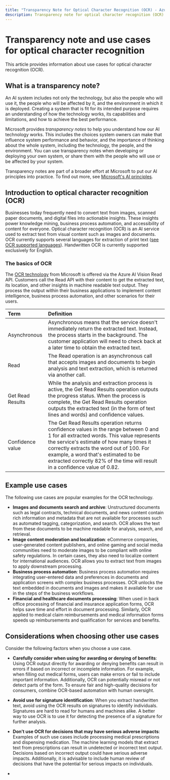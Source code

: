 ```yaml
---
title: "Transparency Note for Optical Character Recognition (OCR) - Azure AI Vision"
description: Transparency note for optical character recognition (OCR) of images and documents with printed and handwritten text using the Azure AI Vision API.
---
```


# Transparency note and use cases for optical character recognition


<NonEnglishTranslation />

This article provides information about use cases for optical character recognition (OCR).

## What is a transparency note?

An AI system includes not only the technology, but also the people who will use it, the people who will be affected by it, and the environment in which it is deployed. Creating a system that is fit for its intended purpose requires an understanding of how the technology works, its capabilities and limitations, and how to achieve the best performance.

Microsoft provides *transparency notes* to help you understand how our AI technology works. This includes the choices system owners can make that influence system performance and behavior, and the importance of thinking about the whole system, including the technology, the people, and the environment. You can use transparency notes when developing or deploying your own system, or share them with the people who will use or be affected by your system.

Transparency notes are part of a broader effort at Microsoft to put our AI principles into practice. To find out more, see [Microsoft's AI principles](https://www.microsoft.com/ai/responsible-ai).

## Introduction to optical character recognition (OCR)

Businesses today frequently need to convert text from images, scanned paper documents, and digital files into actionable insights. These insights power knowledge mining, business process automation, and accessibility of content for everyone. Optical character recognition (OCR) is an AI service used to extract text from visual content such as images and documents. OCR currently supports several languages for extraction of print text ([see OCR supported languages](/azure/ai-services/computer-vision/language-support#optical-character-recognition-ocr)). Handwritten OCR is currently supported exclusively for English.

### The basics of OCR

The [OCR technology](/azure/ai-services/computer-vision/overview-ocr) from Microsoft is offered via the Azure AI Vision Read API. Customers call the Read API with their content to get the extracted text, its location, and other insights in machine readable text output. They process the output within their business applications to implement content intelligence, business process automation, and other scenarios for their users.

| Term | Definition |
|:-----|:----|
| Asynchronous | Asynchronous means that the service doesn't immediately return the extracted text. Instead, the process starts in the background. The customer application will need to check back at a later time to obtain the extracted text. |
| Read | The Read operation is an asynchronous call that accepts images and documents to begin analysis and text extraction, which is returned via another call. |
| Get Read Results | While the analysis and extraction process is active, the Get Read Results operation outputs the progress status. When the process is complete, the Get Read Results operation outputs the extracted text (in the form of text lines and words) and confidence values. |
| Confidence value | The Get Read Results operation returns confidence values in the range between 0 and 1 for all extracted words. This value represents the service's estimate of how many times it correctly extracts the word out of 100. For example, a word that's estimated to be extracted correctly 82% of the time will result in a confidence value of 0.82.|

## Example use cases

The following use cases are popular examples for the OCR technology.

- **Images and documents search and archive**: Unstructured documents such as legal contracts, technical documents, and news content contain rich information and metadata that are not available for processes such as automated tagging, categorization, and search. OCR allows the text from these documents to be machine readable for analysis, search, and retrieval.
- **Image content moderation and localization**: eCommerce companies, user-generated content publishers, and online gaming and social media communities need to moderate images to be compliant with online safety regulations. In certain cases, they also need to localize content for international audiences. OCR allows you to extract text from images to apply downstream processing.
- **Business process automation**: Business process automation requires integrating user-entered data and preferences in documents and application screens with complex business processes. OCR unlocks the text embedded in documents and images and makes it available for use in the steps of the business workflows.
- **Financial and healthcare documents processing**: When used in back office processing of financial and insurance application forms, OCR helps save time and effort in document processing. Similarly, OCR applied to medical claim reimbursements and medical information forms speeds up reimbursements and qualification for services and benefits.

## Considerations when choosing other use cases

Consider the following factors when you choose a use case.

- **Carefully consider when using for awarding or denying of benefits**: Using OCR output directly for awarding or denying benefits can result in errors if based on incorrect or incomplete information. For example, when filling out medical forms, users can make errors or fail to include important information. Additionally, OCR can potentially misread or not detect parts of the form. To ensure fair and high-quality decisions for consumers, combine OCR-based automation with human oversight.
- **Avoid use for signature identification**: When you extract handwritten text, avoid using the OCR results on signatures to identify individuals. Signatures are hard to read for humans and machines alike. A better way to use OCR is to use it for detecting the presence of a signature for further analysis.
- **Don’t use OCR for decisions that may have serious adverse impacts**: Examples of such use cases include processing medical prescriptions and dispensing medication. The machine learning models that extract text from prescriptions can result in undetected or incorrect text output. Decisions based on incorrect output could have serious adverse impacts. Additionally, it is advisable to include human review of decisions that have the potential for serious impacts on individuals.


- <RegulatoryConsiderations />
